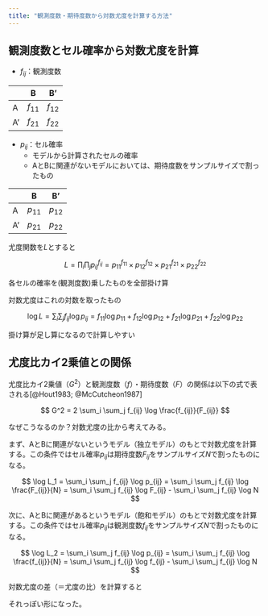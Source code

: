 ```yaml
---
title: "観測度数・期待度数から対数尤度を計算する方法"
---
```


## 観測度数とセル確率から対数尤度を計算

- $f_{ij}$：観測度数

|   | B      | B'     |
|---|--------|--------|
| A | $f_{11}$ | $f_{12}$|
| A'| $f_{21}$ | $f_{22}$|

- $p_{ij}$：セル確率
  - モデルから計算されたセルの確率
  - AとBに関連がないモデルにおいては、期待度数をサンプルサイズで割ったもの

|   | B      | B'     |
|---|--------|--------|
| A | $p_{11}$ | $p_{12}$|
| A'| $p_{21}$ | $p_{22}$|


尤度関数を$L$とすると

$$
L = \prod_i \prod_j p_{ij}^{f_{ij}} =  p_{11}^{f_{11}} \times p_{12}^{f_{12}} \times p_{21}^{f_{21}} \times p_{22}^{f_{22}}
$$


各セルの確率を(観測度数)乗したものを全部掛け算


対数尤度はこれの対数を取ったもの

$$
\log L = \sum_i \sum_j f_{ij} \log p_{ij} = f_{11} \log p_{11} + f_{12} \log p_{12} + f_{21} \log p_{21} + f_{22} \log p_{22}
$$

掛け算が足し算になるので計算しやすい


## 尤度比カイ2乗値との関係

尤度比カイ2乗値（$G^2$）と観測度数（$f$）・期待度数（$F$）の関係は以下の式で表される[@Hout1983; @McCutcheon1987]

$$
G^2 = 2 \sum_i \sum_j f_{ij} \log \frac{f_{ij}}{F_{ij}}
$$

なぜこうなるのか？対数尤度の比から考えてみる。

まず、AとBに関連がないというモデル（独立モデル）のもとで対数尤度を計算する。この条件ではセル確率$p_{ij}$は期待度数$F_{ij}$をサンプルサイズ$N$で割ったものになる。


$$
\log L_1 = \sum_i \sum_j f_{ij} \log p_{ij} = \sum_i \sum_j f_{ij} \log \frac{F_{ij}}{N} = \sum_i \sum_j f_{ij} \log F_{ij} - \sum_i \sum_j f_{ij} \log N
$$

次に、AとBに関連があるというモデル（飽和モデル）のもとで対数尤度を計算する。この条件ではセル確率$p_{ij}$は観測度数$f_{ij}$をサンプルサイズ$N$で割ったものになる。

$$
\log L_2 = \sum_i \sum_j f_{ij} \log p_{ij} = \sum_i \sum_j f_{ij} \log \frac{f_{ij}}{N} = \sum_i \sum_j f_{ij} \log f_{ij} - \sum_i \sum_j f_{ij} \log N
$$

対数尤度の差（＝尤度の比）を計算すると

\begin{align}
\log L_2 - \log L_1 &= \sum_i \sum_j f_{ij} \log f_{ij} - \sum_i \sum_j f_{ij} \log F_{ij} \\
\log \frac{L_2}{L_1} &= \sum_i \sum_j (f_{ij} \log f_{ij} - f_{ij} \log F_{ij}) \\
\log \frac{L_2}{L_1} &= \sum_i \sum_j f_{ij} \log \frac{f_{ij}}{F_{ij}} \\
\end{align}

それっぽい形になった。

